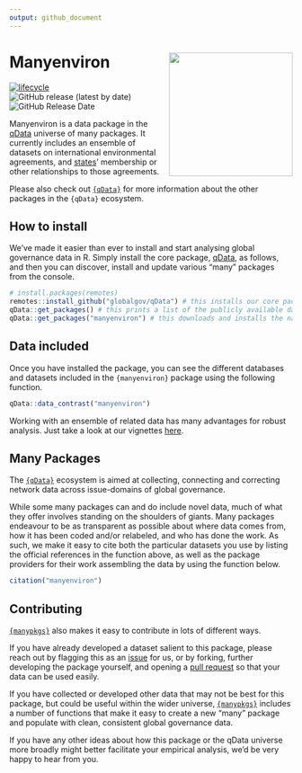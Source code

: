 ```yaml
---
output: github_document
---
```

# Manyenviron <img src="man/figures/manyenviron_hexlogo.png" align="right" width="220"/>

<!-- badges: start -->
[![lifecycle](https://img.shields.io/badge/lifecycle-experimental-orange.svg)](https://www.tidyverse.org/lifecycle/#experimental)
![GitHub release (latest by date)](https://img.shields.io/github/v/release/globalgov/manyenviron)
![GitHub Release Date](https://img.shields.io/github/release-date/globalgov/manyenviron)
<!-- badges: end -->

Manyenviron is a data package in the [qData](https://github.com/globalgov/qData) universe of many packages.
It currently includes an ensemble of datasets on international environmental agreements,
and [states](https://github.com/globalgov/qStates)' membership or other relationships to those agreements.

Please also check out [`{qData}`](https://github.com/globalgov) for more information about the other packages in the `{qData}` ecosystem. 

## How to install

We've made it easier than ever to install and start analysing global governance data in R.
Simply install the core package, [qData](https://github.com/globalgov/qData), as follows,
and then you can discover, install and update various "many" packages from the console.

```r
# install.packages(remotes)
remotes::install_github("globalgov/qData") # this installs our core package, the only one you need to do independently
qData::get_packages() # this prints a list of the publicly available data packages currently available
qData::get_packages("manyenviron") # this downloads and installs the named package
```

## Data included

Once you have installed the package, you can see the different databases and datasets
included in the `{manyenviron}` package using the following function.

```r
qData::data_contrast("manyenviron")
```

Working with an ensemble of related data has many advantages for robust analysis.
Just take a look at our vignettes [here](https://globalgov.github.io/qData/articles/user.html).

## Many Packages

The [`{qData}`](https://github.com/globalgov/qData) ecosystem is aimed at collecting, connecting and correcting network data across issue-domains of global governance. 

While some many packages can and do include novel data,
much of what they offer involves standing on the shoulders of giants.
Many packages endeavour to be as transparent as possible about where data comes from, 
how it has been coded and/or relabeled, and who has done the work.
As such, we make it easy to cite both the particular datasets you use
by listing the official references in the function above,
as well as the package providers for their work assembling the data
by using the function below.

```r
citation("manyenviron")
```

## Contributing

[`{manypkgs}`](https://github.com/globalgov/manypkgs) also makes it easy to contribute in lots of different ways.

If you have already developed a dataset salient to this package,
please reach out by flagging this as an [issue](https://github.com/globalgov/manyenviron/issues) for us,
or by forking, further developing the package yourself, and opening a [pull request](https://github.com/globalgov/manyenviron/pulls)
so that your data can be used easily.

If you have collected or developed other data that may not be best for this package,
but could be useful within the wider universe, 
[`{manypkgs}`](https://github.com/globalgov/qData) includes a number of functions that make it easy
to create a new "many" package and populate with clean, consistent global governance data.

If you have any other ideas about how this package or the qData universe more broadly
might better facilitate your empirical analysis, we'd be very happy to hear from you.
